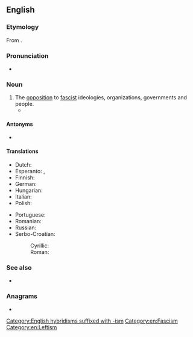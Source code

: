 {{also|antifascism}}
==English==
{{wikipedia}}

===Etymology===
From {{af|en|anti-|fascism}}.

===Pronunciation===
* {{audio|en|En-us-anti-fascism.oga|Audio (US)}}

===Noun===
{{en-noun|-|s}}

# The [[opposition]] to [[fascist]] ideologies, organizations, governments and people.
#* {{quote-book|en|title=Authors take Sides on the Spanish War|author=John Langdon-Davies|passage=Art and '''anti-fascism''' are synonymous.|year=1937}}

====Antonyms====
* {{l|en|fascism}}

====Translations====
{{trans-top|the opposition to fascist ideologies}}
* Dutch: {{t|nl|antifascisme|n}}
* Esperanto: {{t|eo|kontraŭfaŝismo}}, {{t|eo|antifaŝismo}}
* Finnish: {{t|fi|antifasismi}}
* German: {{t+|de|Antifaschismus|m}}
* Hungarian: {{t+|hu|antifasizmus}}
* Italian: {{t+|it|antifascismo|m}}
* Polish: {{t+|pl|antyfaszyzm}}
{{trans-mid}}
* Portuguese: {{t|pt|antifascismo|m}}
* Romanian: {{t+|ro|antifascism|n}}
* Russian: {{t+|ru|антифаши́зм|m}}
* Serbo-Croatian:
*: Cyrillic: {{t|sh|антифашизам|m|sc=Cyrl}}
*: Roman: {{t+|sh|antifašizam|m}}
{{trans-bottom}}

===See also===
* {{l|en|Antifa}}

===Anagrams===
* {{anagrams|en|a=aacfiimnsst|fanaticisms}}

[[Category:English hybridisms suffixed with -ism]]
[[Category:en:Fascism]]
[[Category:en:Leftism]]